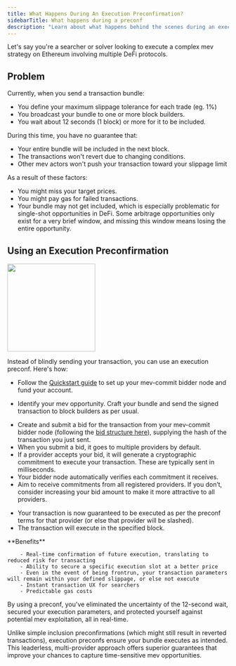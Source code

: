 ```yaml
---
title: What Happens During An Execution Preconfirmation?
sidebarTitle: What happens during a preconf
description: "Learn about what happens behind the scenes during an execution preconfirmation."
---
```


Let's say you're a searcher or solver looking to execute a complex mev strategy on Ethereum involving multiple DeFi protocols.

## Problem

Currently, when you send a transaction bundle:
- You define your maximum slippage tolerance for each trade (eg. 1%)
- You broadcast your bundle to one or more block builders.
- You wait about 12 seconds (1 block) or more for it to be included.

During this time, you have no guarantee that:
- Your entire bundle will be included in the next block.
- The transactions won't revert due to changing conditions.
- Other mev actors won't push your transaction toward your slippage limit

As a result of these factors:
- You might miss your target prices.
- You might pay gas for failed transactions.
- Your bundle may not get included, which is especially problematic for single-shot opportunities in DeFi. Some arbitrage opportunities only exist for a very brief window, and missing this window means losing the entire opportunity.

## Using an Execution Preconfirmation

<img height="200" src="/v0.8.0/images/preconf-process.svg" />

Instead of blindly sending your transaction, you can use an execution preconf. Here's how:
<Steps>
<Step title="Setting up your mev-commit bidder node">

   - Follow the [Quickstart guide](/v0.8.0/get-started/quickstart) to set up your mev-commit bidder node and fund your account.
</Step>
<Step title="Prepare your transaction">

   - Identify your mev opportunity. Craft your bundle and send the signed transaction to block builders as per usual.
</Step>
<Step title="Submit a preconf bid">

   - Create and submit a bid for the transaction from your mev-commit bidder node (following the [bid structure here](concepts/bids/bid-structure)), supplying the hash of the transaction you just sent.
   - When you submit a bid, it goes to multiple providers by default.
   - If a provider accepts your bid, it will generate a cryptographic commitment to execute your transaction. These are typically sent in milliseconds.
   - Your bidder node automatically verifies each commitment it receives.
   - Aim to receive commitments from all registered providers. If you don’t, consider increasing your bid amount to make it more attractive to all providers.
</Step>
<Step title="Execution">

   - Your transaction is now guaranteed to be executed as per the preconf terms for that provider (or else that provider will be slashed).
   - The transaction will execute in the specified block.
</Step>
</Steps>
**Benefits**

        - Real-time confirmation of future execution, translating to reduced risk for transacting
        - Ability to secure a specific execution slot at a better price
        - Even in the event of being frontrun, your transaction parameters will remain within your defined slippage, or else not execute
        - Instant transaction UX for searchers
        - Predictable gas costs

By using a preconf, you've eliminated the uncertainty of the 12-second wait, secured your execution parameters, and protected yourself against potential mev exploitation, all in real-time. 

Unlike simple inclusion preconfirmations (which might still result in reverted transactions), execution preconfs ensure your bundle executes as intended. This leaderless, multi-provider approach offers superior guarantees that improve your chances to capture time-sensitive mev opportunities.


